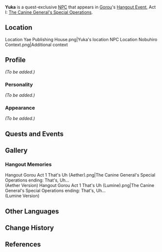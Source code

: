 {{Meta
<!-- REMOVE THIS TEMPLATE AFTER ADDING MISSING INFO -->
|missing_NPC_profile  = yes
}}
{{Character Infobox
|type             = Quest NPC
|image            = NPC Yuka.png
|realname         = 
|region           = Inazuma
|affiliation      = Ms. Hina Fan Club
|title            = Ms. Hina Fan Club Member
|voiceEN          = [https://kriscomics.com/ Kristen McGuire]<ref>Twitter: [https://twitter.com/kriscomics/status/1463551850138030085 EN VA Self Announcement]</ref>
|voiceCN          = 
|voiceJP          = 
}}
'''Yuka''' is a quest-exclusive [[NPC]] that appears in [[Gorou]]'s [[Hangout Event]], Act I: [[The Canine General's Special Operations]].

==Location==
<gallery hideaddbutton="true" captionalign="center">
Location Yae Publishing House.png|Yuka's location
NPC Location Nobuhiro Context.png|Additional context
</gallery>

==Profile==
<!-- detailed story/lore information goes here -->
''(To be added.)''

===Personality===
''(To be added.)''

===Appearance===
''(To be added.)''

==Quests and Events==
{{Quest Appearances}}

==Gallery==
===Hangout Memories===
<gallery hideaddbutton="true" captionalign="center">
Hangout Gorou Act 1 That's Uh (Aether).png|The Canine General's Special Operations ending: That's, Uh...<br />(Aether Version)
Hangout Gorou Act 1 That's Uh (Lumine).png|The Canine General's Special Operations ending: That's, Uh...<br />(Lumine Version)
</gallery>

==Other Languages==
{{Other Languages
|default_hidden = 1
|en      = Yuka
|zhs     = 有香
|zhs_rm  = Yǒuxiāng
|zht     = 有香
|zht_rm  = Yǒuxiāng
|ja      = 有香
|ja_rm   = Yuka
|ko      = 유카
|ko_rm   = Yuka
|es      = Yuka
|fr      = Yuka
|ru      = Юка
|th      = Yuka
|vi      = Yuka
|de      = Yuka
|id      = Yuka
|pt      = Yuka
}}

==Change History==
{{Change History|2.3}}

==References==
{{Reflist}}
